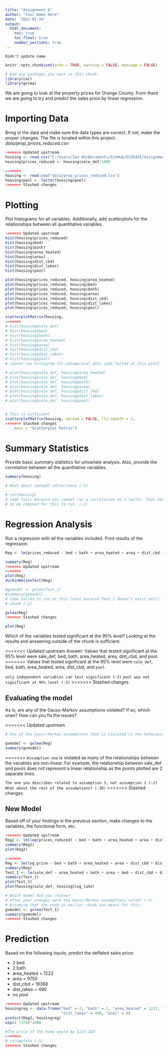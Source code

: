 ```yaml
---
title: "Assignment 6"
author: "Your Name Here"
date: '2022-07-24'
output: 
  html_document:
    toc: true
    toc_float: true
    number_sections: true
---
```


`Didn't update name`

```r
knitr::opts_chunk$set(echo = TRUE, warning = FALSE, message = FALSE)
```

```r
# Add any packages you want in this chunk:
library(car)
library(gvlma)
```

We are going to look at the property prices for Orange County. From there we are going to try and predict the sales price by linear regression.

# Importing Data 

Bring in the data and make sure the data types are correct. If not, make the proper changes. The file is located within this project. *data/prop_prices_reduced.csv*

```r
<<<<<<< Updated upstream
housing <- read.csv("C:/Users/Ian Ah/Documents/GitHub/ECO5445/Assignment06/data/prop_prices_reduced.csv")
housing$prices_reduced <- housing$sale_def/1000

=======
housing <- read.csv("data/prop_prices_reduced.csv")
housing$pool <- factor(housing$pool) 
>>>>>>> Stashed changes
```


# Plotting

Plot histograms for all variables. Additionally, add scatterplots for the relationships between all quantitative variables.

```r
<<<<<<< Updated upstream
hist(housing$prices_reduced)
hist(housing$bed)
hist(housing$bath)
hist(housing$area_heated)
hist(housing$area)
hist(housing$dist_cbd)
hist(housing$dist_lakes)
hist(housing$pool)

plot(housing$prices_reduced, housing$area_heated)
plot(housing$prices_reduced, housing$bed)
plot(housing$prices_reduced, housing$bath)
plot(housing$prices_reduced, housing$area)
plot(housing$prices_reduced, housing$dist_cbd)
plot(housing$prices_reduced, housing$dist_lakes)
plot(housing$prices_reduced, housing$pool)

scatterplotMatrix(housing,
=======
# hist(housing$sale_def)
# hist(housing$bed)
# hist(housing$bath)
# hist(housing$area_heated)
# hist(housing$area)
# hist(housing$dist_cbd)
# hist(housing$dist_lakes)
# hist(housing$pool)  
# cannot run histogram for categorical data code failed at this point

# plot(housing$sale_def, housing$area_heated)
# plot(housing$sale_def, housing$bed)
# plot(housing$sale_def, housing$bath)
# plot(housing$sale_def, housing$area)
# plot(housing$sale_def, housing$dist_cbd)
# plot(housing$sale_def, housing$dist_lakes)
# plot(housing$sale_def, housing$pool)


# This is sufficient
scatterplotMatrix(housing, spread = FALSE, lty.smooth = 2,
>>>>>>> Stashed changes
    main = "Scatterplot Matrix")
```

# Summary Statistics

Provide basic summary statistics for univariate analysis. Also, provide the correlation between all the quantitative variables.

```r
summary(housing)

# What about spread? sd/variance (-5)

# cor(housing)
# code fails because you cannot run a correlation on a factor. Pool needs
# to be removed for this to run. (-2)

```

# Regression Analysis

Run a regression with all the variables included. Print results of the regression.

```r
Reg <- lm(prices_reduced ~ bed + bath + area_heated + area + dist_cbd + dist_lakes + pool, data = housing)

summary(Reg)
<<<<<<< Updated upstream
=======
plot(Reg)
durbinWatsonTest(Reg)

#gvmodel <- gvlma(Test_1)
#summary(gvmodel)
# Code failed to run at this level because Test_1 doesn't exist until later 
# chunk (-2)

gvlma(Reg)
>>>>>>> Stashed changes

plot(Reg)
```

Which of the variables tested significant at the 95% level? Looking at the results and answering outside of the chunk is sufficient.

<<<<<<< Updated upstream
Answer: Values that tested significant at the 95% level were sale_def, bed, bath, area_heated, area, dist_cbd, and pool. 
=======
Values that tested significant at the 95% level were `sale_def`, bed, bath, area_heated, area, dist_cbd, and `pool`. 

`only independent variables can test significant (-2)`
`pool was not significant at 95% level (-2)`
>>>>>>> Stashed changes

## Evaluating the model

As is, are any of the Gauss-Markov assumptions violated? If so, which ones? How can you fix the issues?

<<<<<<< Updated upstream
```r
# One of the Gauss-Markov assumptions that is violated is the heteroscedastic nature of the data. This can be observed in the plots of relationships between data. It is very clear in the plotting of the housing prices to the area of the lot and the heated area of the home where you can see the fanning out of the points with the increase in x. It also can be observed by running the gvlma test where it does not satisfy the heteroscedasticity test. One way to fix this would be transforming the dependent variable. This can be done with a log transformation to reduce the variability in the data. The homogeneous nature of the data is slightly effected due to the large outliers of observations 37 and 7 which are far outside cooks distance. This can be solved by removing the outliers but that is not recommended. 

gvmodel <- gvlma(Reg)
summary(gvmodel)

```
=======
`Assumption one` is violated as many of the relationships between the variables are non-linear. For example, the relationship between sale_def and pools does not represent a linear relationship as the points plotted are 2 separate lines.

`The one you describes related to assumption 3, not assumption 1 (-2)`
`What about the rest of the assumptions? (-20)`
>>>>>>> Stashed changes

## New Model

Based off of your findings in the previous section, make changes to the variables, the functional form, etc.

```r

<<<<<<< Updated upstream
Reg2 <- lm(log(prices_reduced) ~ bed + bath + area_heated + area + dist_cbd + log(dist_lakes) + pool, data = housing)
summary(Reg2)
plot(Reg2)

=======
Reg <- lm(log_price ~ bed + bath + area_heated + area + dist_cbd + dist_lakes + pool, data = housing)
summary(Reg)
Test_1 <- lm(sale_def ~ area_heated + bath + area + bed + dist_cbd + dist_lakes, data = housing)
summary(Test_1)
plot(Test_1)
plot(housing$sale_def, housing$log_lake)

# Which model did you choose?
# After your changes were the Gauss-Markov assumptions valid? (-5)
# Assuming that the code in earlier chunk was meant for this:
gvmodel <- gvlma(Test_1)
summary(gvmodel)
>>>>>>> Stashed changes
```


# Prediction

Based on the following inputs, predict the deflated sales price:

- 2 bed
- 2 bath
- area_heated = 1223
- area = 9750
- dist_cbd = 19368
- dist_lakes = 490
- no pool

```r
<<<<<<< Updated upstream
housingreg <- data.frame("bed" = 2, "bath" = 2, "area_heated" = 1223, "area" = 9750, "dist_cbd" = 19368, 
                         "dist_lakes" = 490, "pool" = 0)
predict(Reg2, housingreg)
exp(4.7378)*1000

#The price of the home would be $114,183
=======
# incomplete (-5)
>>>>>>> Stashed changes
```
